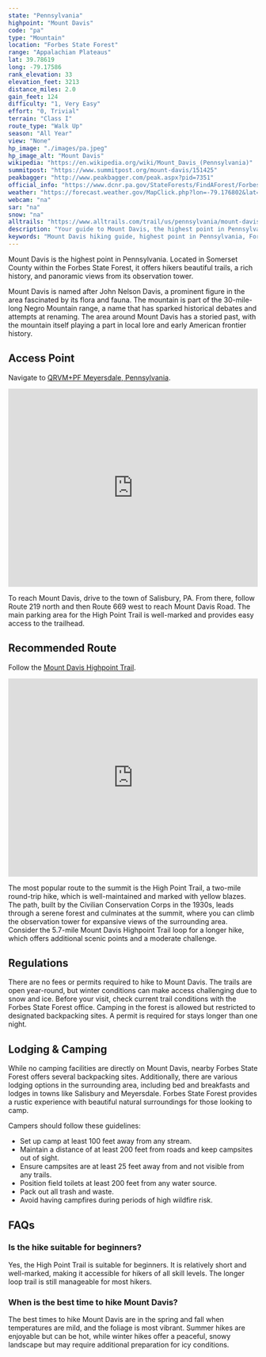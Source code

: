 ```yaml
---
state: "Pennsylvania"
highpoint: "Mount Davis"
code: "pa"
type: "Mountain"
location: "Forbes State Forest"
range: "Appalachian Plateaus"
lat: 39.78619
long: -79.17586
rank_elevation: 33
elevation_feet: 3213
distance_miles: 2.0
gain_feet: 124
difficulty: "1, Very Easy"
effort: "0, Trivial"
terrain: "Class I"
route_type: "Walk Up"
season: "All Year"
view: "None"
hp_image: "./images/pa.jpeg"
hp_image_alt: "Mount Davis"
wikipedia: "https://en.wikipedia.org/wiki/Mount_Davis_(Pennsylvania)"
summitpost: "https://www.summitpost.org/mount-davis/151425"
peakbagger: "http://www.peakbagger.com/peak.aspx?pid=7351"
official_info: "https://www.dcnr.pa.gov/StateForests/FindAForest/Forbes/Pages/default.aspx"
weather: "https://forecast.weather.gov/MapClick.php?lon=-79.176802&lat=39.786009"
webcam: "na"
sar: "na"
snow: "na"
alltrails: "https://www.alltrails.com/trail/us/pennsylvania/mount-davis-highpoint-trail"
description: "Your guide to Mount Davis, the highest point in Pennsylvania."
keywords: "Mount Davis hiking guide, highest point in Pennsylvania, Forbes State Forest trails, Pennsylvania outdoor activities"
---
```


Mount Davis is the highest point in Pennsylvania. Located in Somerset County within the Forbes State Forest, it offers hikers beautiful trails, a rich history, and panoramic views from its observation tower.

Mount Davis is named after John Nelson Davis, a prominent figure in the area fascinated by its flora and fauna. The mountain is part of the 30-mile-long Negro Mountain range, a name that has sparked historical debates and attempts at renaming. The area around Mount Davis has a storied past, with the mountain itself playing a part in local lore and early American frontier history.

## Access Point
Navigate to <a target="_blank" href="https://maps.app.goo.gl/1tTFY1aRe4eQYzjD7">QRVM+PF Meyersdale, Pennsylvania</a>.

<iframe src="https://www.google.com/maps/embed?pb=!1m18!1m12!1m3!1d4443.55518886566!2d-79.17953145527545!3d39.7874174140694!2m3!1f0!2f0!3f0!3m2!1i1024!2i768!4f13.1!3m3!1m2!1s0x89cab9ddd18301a9%3A0x9ac217ddd4f34845!2sMount%20Davis%20Pennsylvania%20Highpoint%20Trailhead!5e0!3m2!1sen!2sus!4v1721360642873!5m2!1sen!2sus" width="100%" height="400" style="border:0;" allowfullscreen="" loading="lazy" referrerpolicy="no-referrer-when-downgrade"></iframe>

To reach Mount Davis, drive to the town of Salisbury, PA. From there, follow Route 219 north and then Route 669 west to reach Mount Davis Road. The main parking area for the High Point Trail is well-marked and provides easy access to the trailhead.

## Recommended Route
Follow the <a target="_blank" href="https://www.alltrails.com/trail/us/pennsylvania/mount-davis-highpoint-trail">Mount Davis Highpoint Trail</a>.

<iframe class="alltrails" src="https://www.alltrails.com/widget/trail/us/pennsylvania/mount-davis-highpoint-trail?scrollZoom=false&elevationDiagram=false&u=i&sh=cmpl5n" width="100%" height="400" frameborder="0" scrolling="no" marginheight="0" marginwidth="0" title="AllTrails: Trail Guides and Maps for Hiking, Camping, and Running"></iframe>

The most popular route to the summit is the High Point Trail, a two-mile round-trip hike, which is well-maintained and marked with yellow blazes. The path, built by the Civilian Conservation Corps in the 1930s, leads through a serene forest and culminates at the summit, where you can climb the observation tower for expansive views of the surrounding area. Consider the 5.7-mile Mount Davis Highpoint Trail loop for a longer hike, which offers additional scenic points and a moderate challenge.

## Regulations
There are no fees or permits required to hike to Mount Davis. The trails are open year-round, but winter conditions can make access challenging due to snow and ice. Before your visit, check current trail conditions with the Forbes State Forest office. Camping in the forest is allowed but restricted to designated backpacking sites. A permit is required for stays longer than one night.

## Lodging & Camping
While no camping facilities are directly on Mount Davis, nearby Forbes State Forest offers several backpacking sites. Additionally, there are various lodging options in the surrounding area, including bed and breakfasts and lodges in towns like Salisbury and Meyersdale. Forbes State Forest provides a rustic experience with beautiful natural surroundings for those looking to camp.

Campers should follow these guidelines:
- Set up camp at least 100 feet away from any stream.
- Maintain a distance of at least 200 feet from roads and keep campsites out of sight.
- Ensure campsites are at least 25 feet away from and not visible from any trails.
- Position field toilets at least 200 feet from any water source.
- Pack out all trash and waste.
- Avoid having campfires during periods of high wildfire risk.

## FAQs

### Is the hike suitable for beginners?
Yes, the High Point Trail is suitable for beginners. It is relatively short and well-marked, making it accessible for hikers of all skill levels. The longer loop trail is still manageable for most hikers.

### When is the best time to hike Mount Davis?
The best times to hike Mount Davis are in the spring and fall when temperatures are mild, and the foliage is most vibrant. Summer hikes are enjoyable but can be hot, while winter hikes offer a peaceful, snowy landscape but may require additional preparation for icy conditions.
